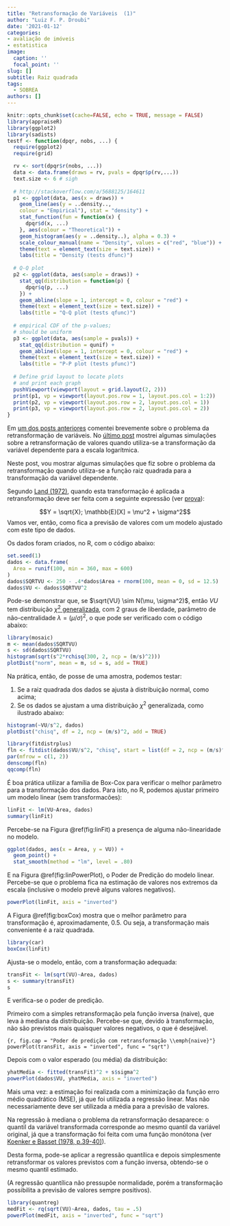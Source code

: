 ```yaml
---
title: "Retransformação de Variáveis  (1)"
author: "Luiz F. P. Droubi"
date: '2021-01-12'
categories:
- avaliação de imóveis
- estatistica
image:
  caption: ''
  focal_point: ''
slug: []
subtitle: Raiz quadrada
tags: 
  - SOBREA
authors: []
---
```


```r
knitr::opts_chunk$set(cache=FALSE, echo = TRUE, message = FALSE)
library(appraiseR)
library(ggplot2)
library(sadists)
testf <- function(dpqr, nobs, ...) {
  require(ggplot2)
  require(grid)

  rv <- sort(dpqr$r(nobs, ...))
  data <- data.frame(draws = rv, pvals = dpqr$p(rv,...))
  text.size <- 6 # sigh
  
  # http://stackoverflow.com/a/5688125/164611
  p1 <- ggplot(data, aes(x = draws)) +
    geom_line(aes(y = ..density..,
    colour = "Empirical"), stat = "density") +
    stat_function(fun = function(x) {
      dpqr$d(x, ...)
    }, aes(colour = "Theoretical")) +
    geom_histogram(aes(y = ..density..), alpha = 0.3) + 
    scale_colour_manual(name = "Density", values = c("red", "blue")) +
    theme(text = element_text(size = text.size)) +
    labs(title = "Density (tests dfunc)")
  
  # Q-Q plot
  p2 <- ggplot(data, aes(sample = draws)) +
    stat_qq(distribution = function(p) {
      dpqr$q(p, ...)
    }) + 
    geom_abline(slope = 1, intercept = 0, colour = "red") + 
    theme(text = element_text(size = text.size)) +
    labs(title = "Q-Q plot (tests qfunc)")
  
  # empirical CDF of the p-values;
  # should be uniform
  p3 <- ggplot(data, aes(sample = pvals)) +
    stat_qq(distribution = qunif) +
    geom_abline(slope = 1, intercept = 0, colour = "red") + 
    theme(text = element_text(size = text.size)) +
    labs(title = "P-P plot (tests pfunc)")
  
  # Define grid layout to locate plots
  # and print each graph
  pushViewport(viewport(layout = grid.layout(2, 2)))
  print(p1, vp = viewport(layout.pos.row = 1, layout.pos.col = 1:2))
  print(p2, vp = viewport(layout.pos.row = 2, layout.pos.col = 1))
  print(p3, vp = viewport(layout.pos.row = 2, layout.pos.col = 2))
}
```

Em [um dos posts anteriores](https://droubi.me/post/2020-12-30-implica%C3%A7%C3%B5es-da-utiliza%C3%A7%C3%A3o-de-transforma%C3%A7%C3%B5es-sobre-a-vari%C3%A1vel-dependente/) comentei brevemente sobre o problema da retransformação de variáveis. No [último post](https://droubi.me/post/2021-01-07-fun%C3%A7%C3%B5es-de-perda-e-fun%C3%A7%C3%B5es-escore/)
mostrei algumas simulações sobre a retransformação de valores quando utiliza-se
a transformação da variável dependente para a escala logarítmica.

Neste post, vou mostrar algumas simulações que fiz sobre o problema da 
retransformação quando utiliza-se a função raiz quadrada para a transformação da
variável dependente.

Segundo  [Land (1972)](https://projecteuclid.org/download/pdf_1/euclid.aoms/1177693235),
quando esta transformação é aplicada a retransformação deve ser feita com a
seguinte expressão (ver [prova](https://math.stackexchange.com/a/461313)):

$$Y = \sqrt{X}; \mathbb{E}[X] = \mu^2 + \sigma^2$$
Vamos ver, então, como fica a previsão de valores com um modelo ajustado com
este tipo de dados.

Os dados foram criados, no R, com o código abaixo:

```r
set.seed(1)
dados <- data.frame(
  Area = runif(100, min = 360, max = 600)
)
dados$SQRTVU <- 250 - .4*dados$Area + rnorm(100, mean = 0, sd = 12.5)
dados$VU <- dados$SQRTVU^2
```

Pode-se demonstrar que, se $\sqrt{VU} \sim N(\mu, \sigma^2)$, então $VU$ tem
distribuição [$\chi^2$
generalizada](https://en.wikipedia.org/wiki/Generalized_chi-squared_distribution),
com 2 graus de liberdade, parâmetro de não-centralidade $\lambda =
(\mu/\sigma)^2$, o que pode ser verificado com o código abaixo:

```r
library(mosaic)
m <- mean(dados$SQRTVU)
s <- sd(dados$SQRTVU)
histogram(sqrt(s^2*rchisq(300, 2, ncp = (m/s)^2)))
plotDist("norm", mean = m, sd = s, add = TRUE)
```

Na prática, então, de posse de uma amostra, podemos testar:

1. Se a raiz quadrada dos dados se ajusta à distribuição normal, como acima;
2. Se os dados se ajustam a uma distribuição $\chi^2$ generalizada, como 
ilustrado abaixo:

```r
histogram(~VU/s^2, dados)
plotDist("chisq", df = 2, ncp = (m/s)^2, add = TRUE)
```


```r
library(fitdistrplus)
fln <- fitdist(dados$VU/s^2, "chisq", start = list(df = 2, ncp = (m/s)^2))
par(mfrow = c(1, 2))
denscomp(fln)
qqcomp(fln)
```

É boa prática utilizar a família de Box-Cox para verificar o melhor parâmetro 
para a transformação dos dados. Para isto, no R, podemos ajustar primeiro um
modelo linear (sem transformacões):

```r
linFit <- lm(VU~Area, dados)
summary(linFit)
```

Percebe-se na Figura \@ref(fig:linFit) a presença de alguma não-linearidade no
modelo.

```r
ggplot(dados, aes(x = Area, y = VU)) + 
  geom_point() +
  stat_smooth(method = "lm", level = .80)
```

E na Figura \@ref(fig:linPowerPlot), o Poder de Predição do modelo linear. 
Percebe-se que o problema fica na estimação de valores nos extremos da escala 
(inclusive o modelo prevê alguns valores negativos).

```r
powerPlot(linFit, axis = "inverted")
```

A Figura \@ref(fig:boxCox) mostra que o melhor parâmetro para transformação 
é, aproximadamente, 0.5. Ou seja, a transformação mais conveniente é a raiz
quadrada.

```r
library(car)
boxCox(linFit)
```

Ajusta-se o modelo, então, com a transformação adequada:

```r
transFit <- lm(sqrt(VU)~Area, dados)
s <- summary(transFit)
s
```

E verifica-se o poder de predição.

Primeiro com a simples retransformação pela função inversa (naive), que
leva à mediana da distribuição. Percebe-se que, devido à transformação, não são
previstos mais quaisquer valores negativos, o que é desejável.

```{r, fig.cap = "Poder de predição com retransformação \\emph{naive}"}
powerPlot(transFit, axis = "inverted", func = "sqrt")
```

Depois com o valor esperado (ou média) da distribuição:

```r
yhatMedia <- fitted(transFit)^2 + s$sigma^2
powerPlot(dados$VU, yhatMedia, axis = "inverted")
```

Mais uma vez: a estimação foi realizada com a minimização da função erro médio 
quadrático (MSE), já que foi utilizada a regressão linear. Mas não 
necessariamente deve ser utilizada a média para a previsão de valores.

Na regressão à mediana o problema da retransformação desaparece: o quantil da
variável transformada corresponde ao mesmo quantil da variável original, já que 
a transformação foi feita com uma função monótona (ver [Koenker e Basset (1978, p.39-40)](https://www.jstor.org/stable/1913643)).

Desta forma, pode-se aplicar a regressão quantílica e depois simplesmente 
retransformar os valores previstos com a função inversa, obtendo-se o mesmo
quantil estimado. 

(A regressão quantílica não pressupõe normalidade, porém a transformação
possibilita a previsão de valores sempre positivos).

```r
library(quantreg)
medFit <- rq(sqrt(VU)~Area, dados, tau = .5)
powerPlot(medFit, axis = "inverted", func = "sqrt")
```

